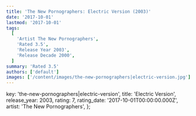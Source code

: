 ```yaml
---
title: 'The New Pornographers: Electric Version (2003)'
date: '2017-10-01'
lastmod: '2017-10-01'
tags:
  [
    'Artist The New Pornographers',
    'Rated 3.5',
    'Release Year 2003',
    'Release Decade 2000',
  ]
summary: 'Rated 3.5'
authors: ['default']
images: ['/content/images/the-new-pornographers|electric-version.jpg']
---
```


  key: 'the-new-pornographers|electric-version',
  title: 'Electric Version',
  release_year: 2003,
  rating: 7,
  rating_date: '2017-10-01T00:00:00.000Z',
  artist: 'The New Pornographers',
};

<MusicRating data={data} />
